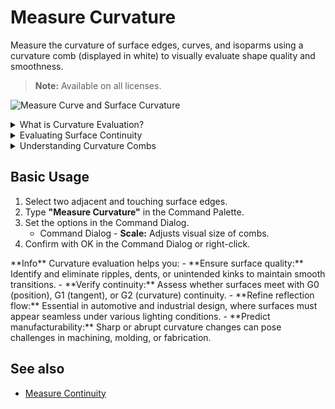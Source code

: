 
# Measure Curvature

<Reference shortcut="" command="Measure Curvature" button="" />

Measure the curvature of surface edges, curves, and isoparms using a curvature comb (displayed in white) to visually evaluate shape quality and smoothness.

> **Note:** Available on all licenses.

![Measure Curve and Surface Curvature](/img/measure-curve-surface-curvature.png)


<details>
  <summary>What is Curvature Evaluation?</summary>
  <div className="px-4">
    <p className="mt-2 space-y-4">
      The <strong>Measure Curvature</strong> tool analyzes the curvature of curves or surfaces to help you evaluate smoothness and continuity.
      It displays curvature combs that represent the curvature radius at different points, which is especially helpful for ensuring high-quality surfaces.
    </p>

    <img src="/img/curvature-comb.png" alt="Curvature Comb" className="mt-4" />
  </div>
</details>


<details>
  <summary>Evaluating Surface Continuity</summary>
  <p className="mt-2">
    Use the tool to assess whether the surface or curve has **G0**, **G1**, **G2** and **G3** continuity connection across. 
    <ul>
    - **G0** (Position Continuity) - The surfaces and curves meet at the same point, but there may be a visible angle or break. 
    - **G1** (Tangent Continuity) - The surfaces and curves not only meet, but their tangents (direction of flow) align.  
    - **G2** (Curvature Continuity) - The curvature (rate of change of the tangent) matches across the connection. This results in a very smooth, flowing transition with no visual or reflective break.  
    - **G3** (Acceleration Continuity) -  Also known as "rate of curvature continuity", G3 ensures that the change in curvature is smooth across the junction. This eliminates even subtle reflection breaks. 
    </ul>

    For more information on Continuity, click [here](/cad-essentials/continuity-curve-and-surface). 

    ![Curvature Examples on G0, G1, and G2](/img/curvature-0.png)
  </p>
</details>

<details>
  <summary>Understanding Curvature Combs</summary>
  <p>
  The curvature comb plots are read by observing how the lengths of the comb lines vary along the curve from beginning to end.

  Below are examples of how to read them:
  <ul>
    - **1.** - When the comb lines are of equal length, it indicates a uniform radius such as in a circular arc.  
    - **2.** - Variation in the length of the comb lines signals a change in curvature, representing acceleration or deceleration in the curve's form.  
    - **3.** - Inflection is shown where the comb lines flip sides and at the exact point, the comb line length becomes zero (no curvature) and the curve is momentarily flat.  
    - **4.** - Breaks in the comb lines indicate curvature discrepancies across edit points or between two curves.  
  </ul>

    ![Understanding Curvature Combs](/img/curvature-comb-1.png)

  </p>
</details>

## Basic Usage

1. Select two adjacent and touching surface edges.
2. Type **"Measure Curvature"** in the Command Palette.
3. Set the options in the Command Dialog.
   - <Kst>Command Dialog</Kst>
         - **Scale:** Adjusts visual size of combs.
4. Confirm with OK in the Command Dialog or right-click.

<VideoPlayer fileName="measure-curvature-0"/>

<Callout type="info" emoji="💡">
**Info**    
Curvature evaluation helps you:
    - **Ensure surface quality:** Identify and eliminate ripples, dents, or unintended kinks to maintain smooth transitions.
    - **Verify continuity:** Assess whether surfaces meet with G0 (position), G1 (tangent), or G2 (curvature) continuity.
    - **Refine reflection flow:** Essential in automotive and industrial design, where surfaces must appear seamless under various lighting conditions.
    - **Predict manufacturability:** Sharp or abrupt curvature changes can pose challenges in machining, molding, or fabrication.
</Callout>

## See also
- [Measure Continuity](/solid/measure-continuity)
